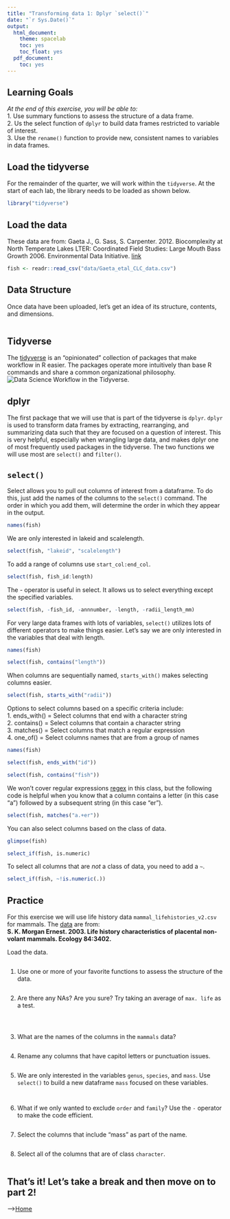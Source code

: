```yaml
---
title: "Transforming data 1: Dplyr `select()`"
date: "`r Sys.Date()`"
output:
  html_document:
    theme: spacelab
    toc: yes
    toc_float: yes
  pdf_document:
    toc: yes
---
```


## Learning Goals
*At the end of this exercise, you will be able to:*    
1. Use summary functions to assess the structure of a data frame.  
2. Us the select function of `dplyr` to build data frames restricted to variable of interest.  
3. Use the `rename()` function to provide new, consistent names to variables in data frames.  

## Load the tidyverse
For the remainder of the quarter, we will work within the `tidyverse`. At the start of each lab, the library needs to be loaded as shown below.  
```r
library("tidyverse")
```

## Load the data
These data are from: Gaeta J., G. Sass, S. Carpenter. 2012. Biocomplexity at North Temperate Lakes LTER: Coordinated Field Studies: Large Mouth Bass Growth 2006. Environmental Data Initiative.  [link](https://portal.edirepository.org/nis/mapbrowse?scope=knb-lter-ntl&identifier=267)  
```r
fish <- readr::read_csv("data/Gaeta_etal_CLC_data.csv")
```

## Data Structure
Once data have been uploaded, let's get an idea of its structure, contents, and dimensions.  
```r

```

## Tidyverse
The [tidyverse](www.tidyverse.org) is an "opinionated" collection of packages that make workflow in R easier. The packages operate more intuitively than base R commands and share a common organizational philosophy.  
![*Data Science Workflow in the Tidyverse.*](tidy-1.png)  

## dplyr
The first package that we will use that is part of the tidyverse is `dplyr`. `dplyr` is used to transform data frames by extracting, rearranging, and summarizing data such that they are focused on a question of interest. This is very helpful,  especially when wrangling large data, and makes dplyr one of most frequently used packages in the tidyverse. The two functions we will use most are `select()` and `filter()`.  

## `select()`
Select allows you to pull out columns of interest from a dataframe. To do this, just add the names of the columns to the `select()` command. The order in which you add them, will determine the order in which they appear in the output.
```r
names(fish)
```

We are only interested in lakeid and scalelength.
```r
select(fish, "lakeid", "scalelength")
```

To add a range of columns use `start_col:end_col`.
```r
select(fish, fish_id:length)
```

The - operator is useful in select. It allows us to select everything except the specified variables.
```r
select(fish, -fish_id, -annnumber, -length, -radii_length_mm)
```

For very large data frames with lots of variables, `select()` utilizes lots of different operators to make things easier. Let's say we are only interested in the variables that deal with length.

```r
names(fish)
```

```r
select(fish, contains("length"))
```

When columns are sequentially named, `starts_with()` makes selecting columns easier.
```r
select(fish, starts_with("radii"))
```

Options to select columns based on a specific criteria include:  
1. ends_with() = Select columns that end with a character string  
2. contains() = Select columns that contain a character string  
3. matches() = Select columns that match a regular expression  
4. one_of() = Select columns names that are from a group of names  

```r
names(fish)
```

```r
select(fish, ends_with("id"))
```

```r
select(fish, contains("fish"))
```

We won't cover regular expressions [regex](https://en.wikipedia.org/wiki/Regular_expression) in this class, but the following code is helpful when you know that a column contains a letter (in this case "a") followed by a subsequent string (in this case "er").  
```r
select(fish, matches("a.+er"))
```

You can also select columns based on the class of data.  
```r
glimpse(fish)
```

```r
select_if(fish, is.numeric)
```

To select all columns that are *not* a class of data, you need to add a `~`.
```r
select_if(fish, ~!is.numeric(.))
```

## Practice  
For this exercise we will use life history data `mammal_lifehistories_v2.csv` for mammals. The [data](http://esapubs.org/archive/ecol/E084/093/) are from:  
**S. K. Morgan Ernest. 2003. Life history characteristics of placental non-volant mammals. Ecology 84:3402.**  

Load the data.  
```r

```

1. Use one or more of your favorite functions to assess the structure of the data.  
```r

```

2. Are there any NAs? Are you sure? Try taking an average of `max. life` as a test.  
```r

```

```r

```

```r

```

3. What are the names of the columns in the `mammals` data?
```r

```

4. Rename any columns that have capitol letters or punctuation issues.  
```r

```

5. We are only interested in the variables `genus`, `species`, and `mass`. Use `select()` to build a new dataframe `mass` focused on these variables.
```r

```

```r

```

6. What if we only wanted to exclude `order` and `family`? Use the `-` operator to make the code efficient.
```r

```

7. Select the columns that include "mass" as part of the name.  
```r

```

8. Select all of the columns that are of class `character`.  
```r

```

## That's it! Let's take a break and then move on to part 2! 

-->[Home](https://jmledford3115.github.io/datascibiol/)  